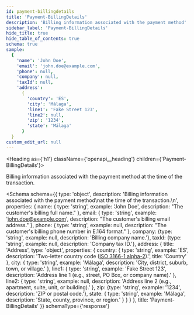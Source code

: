 ```yaml
---
id: payment-billingdetails
title: 'Payment-BillingDetails'
description: 'Billing information associated with the payment method'
sidebar_label: 'Payment-BillingDetails'
hide_title: true
hide_table_of_contents: true
schema: true
sample:
  {
    'name': 'John Doe',
    'email': 'john.doe@example.com',
    'phone': null,
    'company': null,
    'taxId': null,
    'address':
      {
        'country': 'ES',
        'city': 'Málaga',
        'line1': 'Fake Street 123',
        'line2': null,
        'zip': '1234',
        'state': 'Málaga'
      }
  }
custom_edit_url: null
---
```



<Heading as={'h1'} className={'openapi__heading'} children={'Payment-BillingDetails'}></Heading>

Billing information associated with the payment method
at the time of the transaction.

<Schema
  schema={{
    type: 'object',
    description:
      'Billing information associated with the payment method\nat the time of the transaction.\n',
    properties: {
      name: {
        type: 'string',
        example: 'John Doe',
        description: "The customer's billing full name."
      },
      email: {
        type: 'string',
        example: 'john.doe@example.com',
        description: "The customer's billing email address."
      },
      phone: {
        type: 'string',
        example: null,
        description: "The customer's billing phone number in E.164 format."
      },
      company: {type: 'string', example: null, description: 'Billing company name.'},
      taxId: {type: 'string', example: null, description: 'Company tax ID.'},
      address: {
        title: 'Address',
        type: 'object',
        properties: {
          country: {
            type: 'string',
            example: 'ES',
            description:
              'Two-letter country code ([ISO 3166-1 alpha-2](https://en.wikipedia.org/wiki/ISO_3166-1_alpha-2)).',
            title: 'Country'
          },
          city: {
            type: 'string',
            example: 'Málaga',
            description: 'City, district, suburb, town, or village.'
          },
          line1: {
            type: 'string',
            example: 'Fake Street 123',
            description: 'Address line 1 (e.g., street, PO Box, or company name).'
          },
          line2: {
            type: 'string',
            example: null,
            description: 'Address line 2 (e.g., apartment, suite, unit, or building).'
          },
          zip: {type: 'string', example: '1234', description: 'ZIP or postal code.'},
          state: {
            type: 'string',
            example: 'Málaga',
            description: 'State, county, province, or region.'
          }
        }
      }
    },
    title: 'Payment-BillingDetails'
  }}
  schemaType={'response'}
></Schema>
